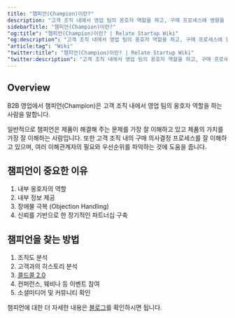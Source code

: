 ```yaml
---
title: "챔피언(Champion)이란?"
description: "고객 조직 내에서 영업 팀의 옹호자 역할을 하고, 구매 프로세스에 영향을 끼치는 챔피언(Champion)에 대해 이야기합니다."
sidebarTitle: "챔피언(Champion)이란?"
"og:title": "챔피언(Champion)이란? | Relate Startup Wiki"
"og:description": "고객 조직 내에서 영업 팀의 옹호자 역할을 하고, 구매 프로세스에 영향을 끼치는 챔피언(Champion)에 대해 이야기합니다."
"article:tag": "Wiki"
"twitter:title": "챔피언(Champion)이란? | Relate Startup Wiki"
"twitter:description": "고객 조직 내에서 영업 팀의 옹호자 역할을 하고, 구매 프로세스에 영향을 끼치는 챔피언(Champion)에 대해 이야기합니다."
---
```


## Overview
B2B 영업에서 챔피언(Champion)은 고객 조직 내에서 영업 팀의 옹호자 역할을 하는 사람을 말합니다. 

일반적으로 챔피언은 제품이 해결해 주는 문제를 가장 잘 이해하고 있고 제품의 가치를 가장 잘 이해하는 사람입니다. 또한 고객 조직 내의 구매 의사결정 프로세스를 잘 이해하고 있으며, 여러 이해관계자의 필요와 우선순위를 파악하는 것에 도움을 줍니다.

## 챔피언이 중요한 이유

1. 내부 옹호자의 역할
2. 내부 정보 제공
3. 장애물 극복 (Objection Handling)
4. 신뢰를 기반으로 한 장기적인 파트너십 구축

## 챔피언을 찾는 방법

1. 조직도 분석
2. 고객과의 히스토리 분석
3. [콜드콜 2.0](https://www.relate.kr/blog/predictable-revenue-chapter-2/)
4. 컨퍼런스, 웨비나 등 이벤트 참여
5. 소셜미디어 및 커뮤니티 확인

챔피언에 대한 더 자세한 내용은 [블로그](https://www.relate.kr/blog/champion/)를 확인하시면 됩니다. 